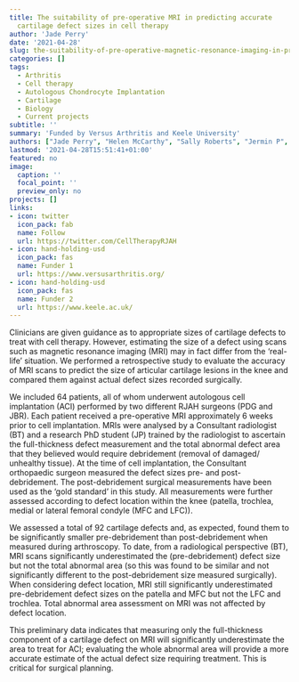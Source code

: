 ```yaml
---
title: The suitability of pre-operative MRI in predicting accurate
  cartilage defect sizes in cell therapy
author: 'Jade Perry'
date: '2021-04-28'
slug: the-suitability-of-pre-operative-magnetic-resonance-imaging-in-predicting-accurate-cartilage-defect-sizes-for-treatment-with-cell-therapy
categories: []
tags:
  - Arthritis
  - Cell therapy
  - Autologous Chondrocyte Implantation
  - Cartilage
  - Biology
  - Current projects
subtitle: ''
summary: 'Funded by Versus Arthritis and Keele University'
authors: ["Jade Perry", "Helen McCarthy", "Sally Roberts", "Jermin P", "Gallacher P", "Richardson J", "Williams M", "Tins B"]
lastmod: '2021-04-28T15:51:41+01:00'
featured: no
image:
  caption: ''
  focal_point: ''
  preview_only: no
projects: []
links:
- icon: twitter
  icon_pack: fab
  name: Follow
  url: https://twitter.com/CellTherapyRJAH
- icon: hand-holding-usd
  icon_pack: fas
  name: Funder 1
  url: https://www.versusarthritis.org/
- icon: hand-holding-usd
  icon_pack: fas
  name: Funder 2
  url: https://www.keele.ac.uk/
---
```


Clinicians are given guidance as to appropriate sizes of cartilage defects to treat with cell therapy. 
However, estimating the size of a defect using scans such as magnetic resonance imaging (MRI) may in fact differ from the 'real-life' situation. 
We performed a retrospective study to evaluate the accuracy of MRI scans to predict the size of articular cartilage lesions in the knee and compared them against actual defect sizes recorded surgically.  

We included 64 patients, all of whom underwent autologous cell implantation (ACI) performed by two different RJAH surgeons (PDG and JBR). 
Each patient received a pre-operative MRI approximately 6 weeks prior to cell implantation. 
MRIs were analysed by a Consultant radiologist (BT) and a research PhD student (JP) trained by the radiologist to ascertain the full-thickness defect measurement and the total abnormal defect area that they believed would require debridement (removal of damaged/ unhealthy tissue). 
At the time of cell implantation, the Consultant orthopaedic surgeon measured the defect sizes pre- and post-debridement. 
The post-debridement surgical measurements have been used as the 'gold standard' in this study.
All measurements were further assessed according to defect location within the knee (patella, trochlea, medial or lateral femoral condyle (MFC and LFC)).

We assessed a total of 92 cartilage defects and, as expected, found them to be significantly smaller pre-debridement than post-debridement when measured during arthroscopy. 
To date, from a radiological perspective (BT), MRI scans significantly underestimated the (pre-debridement) defect size but not the total abnormal area (so this was found to be similar and not significantly different to the post-debridement size measured surgically).  
When considering defect location, MRI still significantly underestimated pre-debridement defect sizes on the patella and MFC but not the LFC and trochlea. 
Total abnormal area assessment on MRI was not affected by defect location.  

This preliminary data indicates that measuring only the full-thickness component of a cartilage defect on MRI will significantly underestimate the area to treat for ACI; evaluating the whole abnormal area will provide a more accurate estimate of the actual defect size requiring treatment. This is critical for surgical planning.
